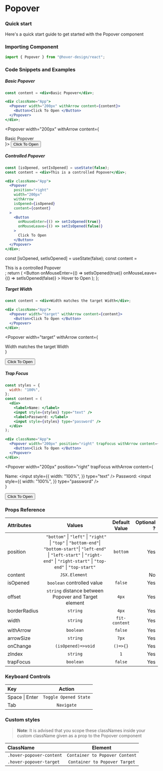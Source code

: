 # Popover

### Quick start

Here's a quick start guide to get started with the Popover component

### Importing Component

```jsx
import { Popover } from "@hover-design/react";
```

### Code Snippets and Examples


##### Basic Popover

```jsx
const content = <div>Basic Popover</div>;

<div className="App">
  <Popover width="200px" withArrow content={content}>
    <Button>Click To Open </Button>
  </Popover>
</div>;
```

<Popover width="200px" withArrow content={<div>Basic Popover</div>}>
  <Button>Click To Open </Button>
</Popover>

##### Controlled Popover

```jsx
const [isOpened, setIsOpened] = useState(false);
const content = <div>This is a controlled Popover</div>;

<div className="App">
  <Popover
    position="right"
    width="200px"
    withArrow
    isOpened={isOpened}
    content={content}
  >
    <Button
      onMouseEnter={() => setIsOpened(true)}
      onMouseLeave={() => setIsOpened(false)}
    >
      Click To Open
    </Button>
  </Popover>
</div>;
```

  const [isOpened, setIsOpened] = useState(false);
  const content = <div>This is a controlled Popover</div>;
  return (
    <Popover
      position="right"
      width="200px"
      withArrow
      isOpened={isOpened}
      content={content}
    >
      <Button
        onMouseEnter={() => setIsOpened(true)}
        onMouseLeave={() => setIsOpened(false)}
      >
        Hover to Open
      </Button>
    </Popover>
  );
};

<App />

##### Target Width

```jsx
const content = <div>Width matches the target Width</div>;

<div className="App">
  <Popover width="target" withArrow content={content}>
    <Button>Click To Open </Button>
  </Popover>
</div>;
```

<Popover
  width="target"
  withArrow
  content={<div>Width matches the target Width</div>}
>
  <Button>Click To Open </Button>
</Popover>

##### Trap Focus

```jsx
const styles = {
  width: "100%",
};
const content = (
  <div>
    <label>Name: </label>
    <input style={styles} type="text" />
    <label>Password: </label>
    <input style={styles} type="password" />
  </div>
);

<div className="App">
  <Popover width="200px" position="right" trapFocus withArrow content={content}>
    <Button>Click To Open </Button>
  </Popover>
</div>;
```

<Popover
  width="200px"
  position="right"
  trapFocus
  withArrow
  content={
    <div>
      <label>Name: </label>
      <input
        style={{
          width: "100%",
        }}
        type="text"
      />
      <label>Password: </label>
      <input
        style={{
          width: "100%",
        }}
        type="password"
      />
    </div>
  }
>
  <Button>Click To Open </Button>
</Popover>

### Props Reference

| Attributes   |                                                                                                                Values                                                                                                                 | Default Value | Optional ? |
| :----------- | :-----------------------------------------------------------------------------------------------------------------------------------------------------------------------------------------------------------------------------------: | :-----------: | ---------: |
| position     | ` "bottom"` &#124; `"left"` &#124; `"right"` &#124; `"top"` &#124; `"bottom-end"`&#124; `"bottom-start"`&#124; `"left-end"` &#124; `"left-start"` &#124; `"right-end"` &#124; `"right-start"` &#124; `"top-end"` &#124; `"top-start"` |   `bottom`    |        Yes |
| content      |                                                                                                            `JSX.Element `                                                                                                             |               |         No |
| isOpened     |                                                                                                      `boolean` controlled value                                                                                                       |    `false`    |        Yes |
| offset       |                                                                                         `string` distance between Popover and Target element                                                                                          |     `4px`     |        Yes |
| borderRadius |                                                                                                               `string`                                                                                                                |     `4px`     |        Yes |
| width        |                                                                                                               `string`                                                                                                                | `fit-content` |        Yes |
| withArrow    |                                                                                                               `boolean`                                                                                                               |    `false`    |        Yes |
| arrowSize    |                                                                                                               `string`                                                                                                                |     `7px`     |        Yes |
| onChange     |                                                                                                          `(isOpened)=>void`                                                                                                           |   `()=>{}`    |        Yes |
| zIndex       |                                                                                                               `string`                                                                                                                |      `1`      |        Yes |
| trapFocus    |                                                                                                               `boolean`                                                                                                               |    `false`    |        Yes |

### Keyboard Controls

| Key                |        Action         |
| :----------------- | :-------------------: |
| Space &#124; Enter | `Toggle Opened State` |
| Tab                |      `Navigate`       |

### Custom styles

> **Note**: It is advised that you scope these classNames inside your custom className given as a prop to the Popover component

| ClassName                |            Element             |
| :----------------------- | :----------------------------: |
| `.hover-popover-content` | `Container to Popover Content` |
| `.hover-popover-target ` | `Container to Popover Target`  |
